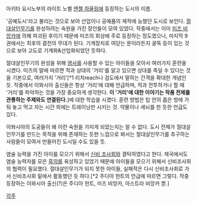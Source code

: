 아키타 요시노부의 라이트 노벨 [[엔젤 하울링]]에 등장하는 도시의 이름.

'공예도시'라고 불리는 것으로 보아 산업이나 공예품의 제작에 능했던 도시로 보인다. [[절대살인무기]]를 완성하려는 숙원을 가진 장인들이 모여 있었다. 작중에서는 이미 [[미즈 비앙카]]에 의해 파괴된 후이기 때문에 미즈의 회상에 주로 등장하는 정도였으나, 마지막 9권에서는 최후의 결전의 무대가 된다. 기계장치로 여닫는 문이라든지 굴뚝 등이 있는 것으로 보아 고도로 기계화&산업화되었던 듯하다.

절대살인무기의 완성을 위해 [[염사]]를 사용할 수 있는 아이들을 모아서 여러가지 훈련을 시켰다. 미즈의 말에 따르면 적과 상대의 '거리'를 알고 있으면 상대를 죽일 수 있다는 것을 기본으로, 여러가지 '거리'[*1 리치reach나 검도에서 말하는 간격을 확대한 개념인 듯. 작중에서 이뫄시아 출신들은 항상 '거리'에 대해 언급하며, 적과 전투하거나 할 때 '거리'를 파악하는 것을 가장 중요하게 생각한다. '''이 '거리'에 대한 이야기는 작품 전체를 관통하는 주제와도 연결된다.''']에 대한 학습을 시켰다. 훈련 방법은 탑 안의 좁은 방에 가둬 놓고 먹고 자는 시간 외에는 트레이닝만 시키는 것. 약물이나 세뇌를 한 듯한 언급도 있다.
 

이뫄시아의 도공들이 왜 이런 숙원을 가지게 되었는지는 알 수 없다. 도시 전체가 절대살인무기를 만드는 목적을 위해 존재하는 듯한 느낌으로 봐서는 절대살인무기를 추구하는 사람들이 모여서 만들어진 도시일 수도 있을 듯.

염술 능력을 가진 아이를 모으기 위해서 [[신비 조사회]]와 결탁하였다고 한다. 제국에서도 염술 능력자를 모은 [[흑의]]를 육성하고 있었기 때문에 아이들을 모으기 위해서 신비조사회의 협력이 필요했다. 절대살인무기가 되지 못한 아이들, 실패작은 다시 신비조사회로 가서 신비조사회 밑에서 활동했던 듯 하다.[*2 주디아 헌트의 언급에 따르면 그렇다. 작중 등장하는 이뫄시아 출신(?)은 주디아 헌트, 미즈 비앙카, 아스트라 비앙카 뿐.]

[[각주]]

